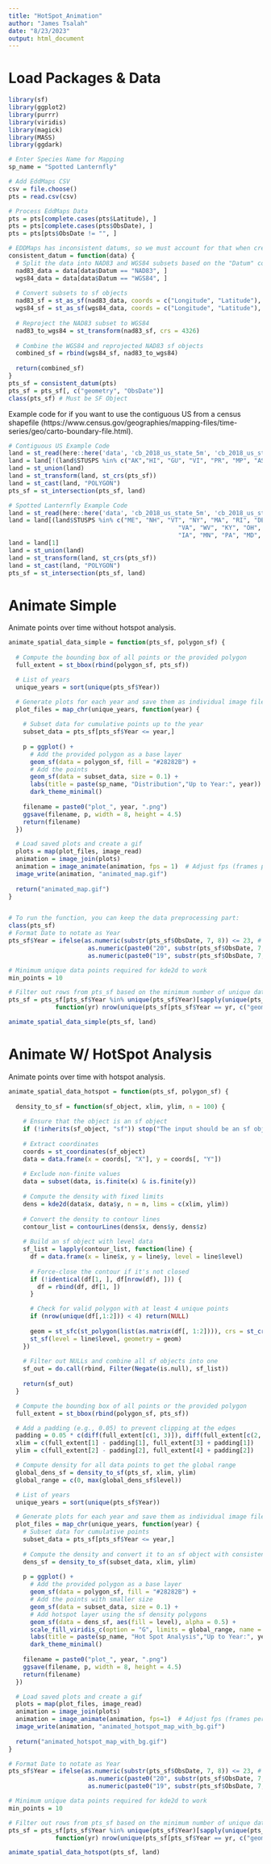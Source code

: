 ---
title: "HotSpot_Animation"
author: "James Tsalah"
date: "8/23/2023"
output: html_document
---
# Load Packages & Data
```{r}
library(sf)
library(ggplot2)
library(purrr)
library(viridis)
library(magick)
library(MASS)
library(ggdark)
```

```{r}
# Enter Species Name for Mapping
sp_name = "Spotted Lanternfly"

# Add EddMaps CSV
csv = file.choose()
pts = read.csv(csv)
```

```{r}
# Process EddMaps Data
pts = pts[complete.cases(pts$Latitude), ]
pts = pts[complete.cases(pts$ObsDate), ]
pts = pts[pts$ObsDate != "", ]

# EDDMaps has inconsistent datums, so we must account for that when creating an sf object.
consistent_datum = function(data) {
  # Split the data into NAD83 and WGS84 subsets based on the "Datum" column
  nad83_data = data[data$Datum == "NAD83", ]
  wgs84_data = data[data$Datum == "WGS84", ]
  
  # Convert subsets to sf objects
  nad83_sf = st_as_sf(nad83_data, coords = c("Longitude", "Latitude"), crs = 4269, remove = FALSE)
  wgs84_sf = st_as_sf(wgs84_data, coords = c("Longitude", "Latitude"), crs = 4326, remove = FALSE)
  
  # Reproject the NAD83 subset to WGS84
  nad83_to_wgs84 = st_transform(nad83_sf, crs = 4326)
  
  # Combine the WGS84 and reprojected NAD83 sf objects
  combined_sf = rbind(wgs84_sf, nad83_to_wgs84)
  
  return(combined_sf)
}
pts_sf = consistent_datum(pts)
pts_sf = pts_sf[, c("geometry", "ObsDate")]
class(pts_sf) # Must be SF Object
```

Example code for if you want to use the contiguous US from a census shapefile (https://www.census.gov/geographies/mapping-files/time-series/geo/carto-boundary-file.html).
```{r}
# Contiguous US Example Code
land = st_read(here::here('data', 'cb_2018_us_state_5m', 'cb_2018_us_state_5m.shp'))
land = land[!(land$STUSPS %in% c("AK","HI", "GU", "VI", "PR", "MP", "AS")),]
land = st_union(land)
land = st_transform(land, st_crs(pts_sf))
land = st_cast(land, "POLYGON")
pts_sf = st_intersection(pts_sf, land)
```

```{r}
# Spotted Lanternfly Example Code
land = st_read(here::here('data', 'cb_2018_us_state_5m', 'cb_2018_us_state_5m.shp'))
land = land[(land$STUSPS %in% c("ME", "NH", "VT", "NY", "MA", "RI", "DE", "CT", 
                                               "VA", "WV", "KY", "OH", "MO", "IL", "IN", "MI", 
                                               "IA", "MN", "PA", "MD", "DC", "NJ", "WI")),]
land = land[1]
land = st_union(land)
land = st_transform(land, st_crs(pts_sf))
land = st_cast(land, "POLYGON")
pts_sf = st_intersection(pts_sf, land)
```

# Animate Simple
Animate points over time without hotspot analysis.
```{r}
animate_spatial_data_simple = function(pts_sf, polygon_sf) {
  
  # Compute the bounding box of all points or the provided polygon
  full_extent = st_bbox(rbind(polygon_sf, pts_sf))

  # List of years
  unique_years = sort(unique(pts_sf$Year))

  # Generate plots for each year and save them as individual image files
  plot_files = map_chr(unique_years, function(year) {
    
    # Subset data for cumulative points up to the year
    subset_data = pts_sf[pts_sf$Year <= year,]
    
    p = ggplot() +
      # Add the provided polygon as a base layer
      geom_sf(data = polygon_sf, fill = "#28282B") +
      # Add the points
      geom_sf(data = subset_data, size = 0.1) +
      labs(title = paste(sp_name, "Distribution","Up to Year:", year)) +
      dark_theme_minimal()
    
    filename = paste0("plot_", year, ".png")
    ggsave(filename, p, width = 8, height = 4.5)
    return(filename)
  })

  # Load saved plots and create a gif
  plots = map(plot_files, image_read)
  animation = image_join(plots)
  animation = image_animate(animation, fps = 1)  # Adjust fps (frames per second) as desired
  image_write(animation, "animated_map.gif")
  
  return("animated_map.gif")
}


# To run the function, you can keep the data preprocessing part:
class(pts_sf)
# Format Date to notate as Year
pts_sf$Year = ifelse(as.numeric(substr(pts_sf$ObsDate, 7, 8)) <= 23, # Edit Current Year
                      as.numeric(paste0("20", substr(pts_sf$ObsDate, 7, 8))),
                      as.numeric(paste0("19", substr(pts_sf$ObsDate, 7, 8))))

# Minimum unique data points required for kde2d to work
min_points = 10

# Filter out rows from pts_sf based on the minimum number of unique data points for each year
pts_sf = pts_sf[pts_sf$Year %in% unique(pts_sf$Year)[sapply(unique(pts_sf$Year), 
             function(yr) nrow(unique(pts_sf[pts_sf$Year == yr, c("geometry")])) >= min_points)], ]

animate_spatial_data_simple(pts_sf, land)
```

# Animate W/ HotSpot Analysis
Animate points over time with hotspot analysis.
```{r}
animate_spatial_data_hotspot = function(pts_sf, polygon_sf) {
  
  density_to_sf = function(sf_object, xlim, ylim, n = 100) {
    
    # Ensure that the object is an sf object
    if (!inherits(sf_object, "sf")) stop("The input should be an sf object.")
  
    # Extract coordinates
    coords = st_coordinates(sf_object)
    data = data.frame(x = coords[, "X"], y = coords[, "Y"])
    
    # Exclude non-finite values
    data = subset(data, is.finite(x) & is.finite(y))
    
    # Compute the density with fixed limits
    dens = kde2d(data$x, data$y, n = n, lims = c(xlim, ylim))
    
    # Convert the density to contour lines
    contour_list = contourLines(dens$x, dens$y, dens$z)
    
    # Build an sf object with level data
    sf_list = lapply(contour_list, function(line) {
      df = data.frame(x = line$x, y = line$y, level = line$level)
      
      # Force-close the contour if it's not closed
      if (!identical(df[1, ], df[nrow(df), ])) {
        df = rbind(df, df[1, ])
      }

      # Check for valid polygon with at least 4 unique points
      if (nrow(unique(df[,1:2])) < 4) return(NULL)
      
      geom = st_sfc(st_polygon(list(as.matrix(df[, 1:2]))), crs = st_crs(sf_object))
      st_sf(level = line$level, geometry = geom)
    })
    
    # Filter out NULLs and combine all sf objects into one
    sf_out = do.call(rbind, Filter(Negate(is.null), sf_list))
    
    return(sf_out)
  }

  # Compute the bounding box of all points or the provided polygon
  full_extent = st_bbox(rbind(polygon_sf, pts_sf))

  # Add a padding (e.g., 0.05) to prevent clipping at the edges
  padding = 0.05 * c(diff(full_extent[c(1, 3)]), diff(full_extent[c(2, 4)]))
  xlim = c(full_extent[1] - padding[1], full_extent[3] + padding[1])
  ylim = c(full_extent[2] - padding[2], full_extent[4] + padding[2])

  # Compute density for all data points to get the global range
  global_dens_sf = density_to_sf(pts_sf, xlim, ylim)
  global_range = c(0, max(global_dens_sf$level))

  # List of years
  unique_years = sort(unique(pts_sf$Year))

  # Generate plots for each year and save them as individual image files
  plot_files = map_chr(unique_years, function(year) {
    # Subset data for cumulative points
    subset_data = pts_sf[pts_sf$Year <= year,]
    
    # Compute the density and convert it to an sf object with consistent xlim and ylim
    dens_sf = density_to_sf(subset_data, xlim, ylim)
    
    p = ggplot() +
      # Add the provided polygon as a base layer
      geom_sf(data = polygon_sf, fill = "#28282B") +
      # Add the points with smaller size
      geom_sf(data = subset_data, size = 0.1) +
      # Add hotspot layer using the sf density polygons
      geom_sf(data = dens_sf, aes(fill = level), alpha = 0.5) +
      scale_fill_viridis_c(option = "G", limits = global_range, name = "Density", n.breaks = 10, direction = 1) + 
      labs(title = paste(sp_name, "Hot Spot Analysis","Up to Year:", year)) +
      dark_theme_minimal()
    
    filename = paste0("plot_", year, ".png")
    ggsave(filename, p, width = 8, height = 4.5)
    return(filename)
  })

  # Load saved plots and create a gif
  plots = map(plot_files, image_read)
  animation = image_join(plots)
  animation = image_animate(animation, fps=1)  # Adjust fps (frames per second) as desired
  image_write(animation, "animated_hotspot_map_with_bg.gif")
  
  return("animated_hotspot_map_with_bg.gif")
}

# Format Date to notate as Year
pts_sf$Year = ifelse(as.numeric(substr(pts_sf$ObsDate, 7, 8)) <= 23, # Edit Current Year
                      as.numeric(paste0("20", substr(pts_sf$ObsDate, 7, 8))),
                      as.numeric(paste0("19", substr(pts_sf$ObsDate, 7, 8))))

# Minimum unique data points required for kde2d to work
min_points = 10

# Filter out rows from pts_sf based on the minimum number of unique data points for each year
pts_sf = pts_sf[pts_sf$Year %in% unique(pts_sf$Year)[sapply(unique(pts_sf$Year), 
             function(yr) nrow(unique(pts_sf[pts_sf$Year == yr, c("geometry")])) >= min_points)], ]

animate_spatial_data_hotspot(pts_sf, land)
```






